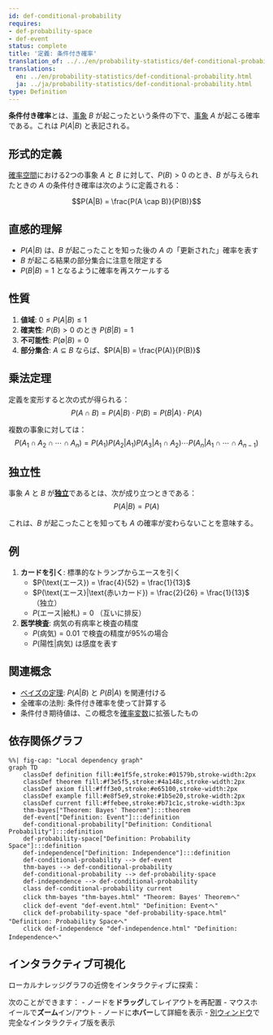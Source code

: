 ```yaml
---
id: def-conditional-probability
requires:
- def-probability-space
- def-event
status: complete
title: '定義: 条件付き確率'
translation_of: ../../en/probability-statistics/def-conditional-probability.qmd
translations:
  en: ../en/probability-statistics/def-conditional-probability.html
  ja: ../ja/probability-statistics/def-conditional-probability.html
type: Definition
---
```


**条件付き確率**とは、[事象](def-event.qmd) $B$ が起こったという条件の下で、[事象](def-event.qmd) $A$ が起こる確率である。これは $P(A|B)$ と表記される。

## 形式的定義

[確率空間](def-probability-space.qmd)における2つの事象 $A$ と $B$ に対して、$P(B) > 0$ のとき、$B$ が与えられたときの $A$ の条件付き確率は次のように定義される：

$$P(A|B) = \frac{P(A \cap B)}{P(B)}$$

## 直感的理解

- $P(A|B)$ は、$B$ が起こったことを知った後の $A$ の「更新された」確率を表す
- $B$ が起こる結果の部分集合に注意を限定する
- $P(B|B) = 1$ となるように確率を再スケールする

## 性質

1. **値域**: $0 \leq P(A|B) \leq 1$
2. **確実性**: $P(B) > 0$ のとき $P(B|B) = 1$
3. **不可能性**: $P(\emptyset|B) = 0$
4. **部分集合**: $A \subseteq B$ ならば、$P(A|B) = \frac{P(A)}{P(B)}$

## 乗法定理

定義を変形すると次の式が得られる：
$$P(A \cap B) = P(A|B) \cdot P(B) = P(B|A) \cdot P(A)$$

複数の事象に対しては：
$$P(A_1 \cap A_2 \cap \cdots \cap A_n) = P(A_1)P(A_2|A_1)P(A_3|A_1 \cap A_2)\cdots P(A_n|A_1 \cap \cdots \cap A_{n-1})$$

## 独立性

事象 $A$ と $B$ が**[独立](def-independence.qmd)**であるとは、次が成り立つときである：
$$P(A|B) = P(A)$$

これは、$B$ が起こったことを知っても $A$ の確率が変わらないことを意味する。

## 例

1. **カードを引く**: 標準的なトランプからエースを引く
   - $P(\text{エース}) = \frac{4}{52} = \frac{1}{13}$
   - $P(\text{エース}|\text{赤いカード}) = \frac{2}{26} = \frac{1}{13}$ （独立）
   - $P(\text{エース}|\text{絵札}) = 0$ （互いに排反）

2. **医学検査**: 病気の有病率と検査の精度
   - $P(\text{病気}) = 0.01$ で検査の精度が95%の場合
   - $P(\text{陽性}|\text{病気})$ は感度を表す

## 関連概念

- [ベイズの定理](thm-bayes.qmd): $P(A|B)$ と $P(B|A)$ を関連付ける
- 全確率の法則: 条件付き確率を使って計算する
- 条件付き期待値は、この概念を[確率変数](def-random-variable.qmd)に拡張したもの

## 依存関係グラフ

```mermaid
%%| fig-cap: "Local dependency graph"
graph TD
    classDef definition fill:#e1f5fe,stroke:#01579b,stroke-width:2px
    classDef theorem fill:#f3e5f5,stroke:#4a148c,stroke-width:2px
    classDef axiom fill:#fff3e0,stroke:#e65100,stroke-width:2px
    classDef example fill:#e8f5e9,stroke:#1b5e20,stroke-width:2px
    classDef current fill:#ffebee,stroke:#b71c1c,stroke-width:3px
    thm-bayes["Theorem: Bayes' Theorem"]:::theorem
    def-event["Definition: Event"]:::definition
    def-conditional-probability["Definition: Conditional Probability"]:::definition
    def-probability-space["Definition: Probability Space"]:::definition
    def-independence["Definition: Independence"]:::definition
    def-conditional-probability --> def-event
    thm-bayes --> def-conditional-probability
    def-conditional-probability --> def-probability-space
    def-independence --> def-conditional-probability
    class def-conditional-probability current
    click thm-bayes "thm-bayes.html" "Theorem: Bayes' Theoremへ"
    click def-event "def-event.html" "Definition: Eventへ"
    click def-probability-space "def-probability-space.html" "Definition: Probability Spaceへ"
    click def-independence "def-independence.html" "Definition: Independenceへ"
```

## インタラクティブ可視化

ローカルナレッジグラフの近傍をインタラクティブに探索：

::: {.graph-viz data-id="def-conditional-probability" data-width="700" data-height="500"}
:::

次のことができます：
- ノードを**ドラッグ**してレイアウトを再配置
- マウスホイールで**ズーム**イン/アウト
- ノードに**ホバー**して詳細を表示
- [別ウィンドウ](../../output/interactive/def-conditional-probability.html){target="_blank"}で完全なインタラクティブ版を表示
